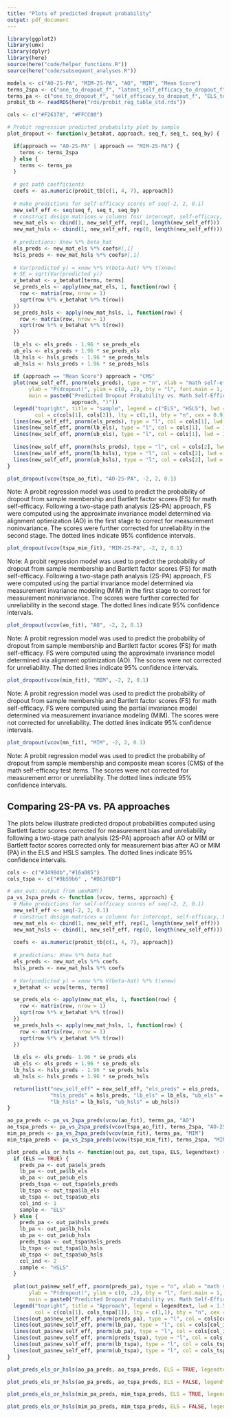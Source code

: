 ```yaml
---
title: "Plots of predicted dropout probability"
output: pdf_document
---
```


```r
library(ggplot2)
library(umx)
library(dplyr)
library(here)
source(here("code/helper_functions.R"))
source(here("code/subsequent_analyses.R"))
```

```r
models <- c("AO-2S-PA", "MIM-2S-PA", "AO", "MIM", "Mean Score")
terms_2spa <- c("one_to_dropout_f", "latent_self_efficacy_to_dropout_f", "ELS_to_dropout_f")
terms_pa <- c("one_to_dropout_f", "self_efficacy_to_dropout_f", "ELS_to_dropout_f")
probit_tb <- readRDS(here("rds/probit_reg_table_std.rds"))
```


```r
cols <- c("#F26178", "#FFCC00")

# Probit regression predicted probability plot by sample
plot_dropout <- function(v_betahat, approach, seq_f, seq_t, seq_by) {

  if(approach == "AO-2S-PA" | approach == "MIM-2S-PA") {
    terms <- terms_2spa
  } else {
    terms <- terms_pa
  }
  
  # get path coefficients 
  coefs <- as.numeric(probit_tb[c(1, 4, 7), approach])
  
  # make predictions for self-efficacy scores of seq(-2, 2, 0.1)
  new_self_eff <- seq(seq_f, seq_t, seq_by)
  # construct design matrices w columns fosr intercept, self-efficacy, ELS
  new_mat_els <- cbind(1, new_self_eff, rep(1, length(new_self_eff)))
  new_mat_hsls <- cbind(1, new_self_eff, rep(0, length(new_self_eff)))
  
  # predictions: Xnew %*% beta_hat
  els_preds <- new_mat_els %*% coefs#[,1]
  hsls_preds <- new_mat_hsls %*% coefs#[,1]
  
  # Var(predicted y) = xnew %*% V(beta-hat) %*% t(xnew)
  # SE = sqrt(Var(predicted y))
  v_betahat <- v_betahat[terms, terms]
  se_preds_els <- apply(new_mat_els, 1, function(row) {
    row <- matrix(row, nrow = 1)
    sqrt(row %*% v_betahat %*% t(row))
  })
  se_preds_hsls <- apply(new_mat_hsls, 1, function(row) {
    row <- matrix(row, nrow = 1)
    sqrt(row %*% v_betahat %*% t(row))
  })
  
  lb_els <- els_preds - 1.96 * se_preds_els
  ub_els <- els_preds + 1.96 * se_preds_els
  lb_hsls <- hsls_preds - 1.96 * se_preds_hsls
  ub_hsls <- hsls_preds + 1.96 * se_preds_hsls
  
  if (approach == "Mean Score") approach = "CMS"
  plot(new_self_eff, pnorm(els_preds), type = "n", xlab = "math self-efficacy", 
       ylab = "P(dropout)", ylim = c(0, .2), bty = "l", font.main = 1, cex.main = 1.1,
       main = paste0("Predicted Dropout Probability vs. Math Self-Efficacy (", 
                     approach, ")"))
  legend("topright", title = "sample", legend = c("ELS", "HSLS"), lwd = 1.5, 
         col = c(cols[1], cols[2]), lty = c(1,1), bty = "n", cex = 0.9)
  lines(new_self_eff, pnorm(els_preds), type = "l", col = cols[1], lwd = 2)
  lines(new_self_eff, pnorm(lb_els), type = "l", col = cols[1], lwd = 1, lty = 2)
  lines(new_self_eff, pnorm(ub_els), type = "l", col = cols[1], lwd = 1, lty = 2)
  
  lines(new_self_eff, pnorm(hsls_preds), type = "l", col = cols[2], lwd = 2)
  lines(new_self_eff, pnorm(lb_hsls), type = "l", col = cols[2], lwd = 1, lty = 2)
  lines(new_self_eff, pnorm(ub_hsls), type = "l", col = cols[2], lwd = 1, lty = 2)
}
```



```r
plot_dropout(vcov(tspa_ao_fit), "AO-2S-PA", -2, 2, 0.1)
```

Note: A probit regression model was used to predict the probability of dropout from sample membership and Bartlett factor scores (FS) for math self-efficacy. Following a two-stage path analysis (2S-PA) approach, FS were computed using the approximate invariance model determined via alignment optimization (AO) in the first stage to correct for measurement noninvariance. The scores were further corrected for unreliability in the second stage. The dotted lines indicate 95% confidence intervals. 

\pagebreak
```r
plot_dropout(vcov(tspa_mim_fit), "MIM-2S-PA", -2, 2, 0.1)
```

Note: A probit regression model was used to predict the probability of dropout from sample membership and Bartlett factor scores (FS) for math self-efficacy. Following a two-stage path analysis (2S-PA) approach, FS were computed using the partial invariance model determined via measurement invariance modeling (MIM) in the first stage to correct for measurement noninvariance. The scores were further corrected for unreliability in the second stage. The dotted lines indicate 95% confidence intervals.

\pagebreak

```r
plot_dropout(vcov(ao_fit), "AO", -2, 2, 0.1)
```

Note: A probit regression model was used to predict the probability of dropout from sample membership and Bartlett factor scores (FS) for math self-efficacy. FS were computed using the approximate invariance model determined via alignment optimization (AO). The scores were not corrected for unreliability. The dotted lines indicate 95% confidence intervals.
\pagebreak

```r
plot_dropout(vcov(mim_fit), "MIM", -2, 2, 0.1)
```


Note: A probit regression model was used to predict the probability of dropout from sample membership and Bartlett factor scores (FS) for math self-efficacy. FS were computed using the partial invariance model determined via measurement invariance modeling (MIM). The scores were not corrected for unreliability. The dotted lines indicate 95% confidence intervals.
\pagebreak

```r
plot_dropout(vcov(mn_fit), "MIM", -2, 2, 0.1)
```
Note: A probit regression model was used to predict the probability of dropout from sample membership and composite mean scores (CMS) of the math self-efficacy test items. The scores were not corrected for measurement error or unreliability. The dotted lines indicate 95% confidence intervals.

## Comparing 2S-PA vs. PA approaches

The plots below illustrate predicted dropout probabilities computed using Bartlett factor scores corrected for measurement bias and unreliability following a two-stage path analysis (2S-PA) approach after AO or MIM or Bartlett factor scores corrected only for measurement bias after AO or MIM (PA) in the ELS and HSLS samples. The dotted lines indicate 95% confidence intervals.

```r
cols <- c("#3498db","#16a085")
cols_tspa <- c("#9b59b6" , "#D63F8D")

# umx_out: output from umxRAM()
pa_vs_2spa_preds <- function (vcov, terms, approach) {
  # Make predictions for self-efficacy scores of seq(-2, 2, 0.1)
  new_self_eff <- seq(-2, 2, 0.1)
  # construct design matrices w columns for intercept, self-efficacy, ELS
  new_mat_els <- cbind(1, new_self_eff, rep(1, length(new_self_eff)))
  new_mat_hsls <- cbind(1, new_self_eff, rep(0, length(new_self_eff)))
  
  coefs <- as.numeric(probit_tb[c(1, 4, 7), approach])
  
  # predictions: Xnew %*% beta_hat
  els_preds <- new_mat_els %*% coefs
  hsls_preds <- new_mat_hsls %*% coefs
  
  # Var(predicted y) = xnew %*% V(beta-hat) %*% t(xnew)
  v_betahat <- vcov[terms, terms]

  se_preds_els <- apply(new_mat_els, 1, function(row) {
    row <- matrix(row, nrow = 1)
    sqrt(row %*% v_betahat %*% t(row))
  })
  se_preds_hsls <- apply(new_mat_hsls, 1, function(row) {
    row <- matrix(row, nrow = 1)
    sqrt(row %*% v_betahat %*% t(row))
  })
  
  lb_els <- els_preds- 1.96 * se_preds_els
  ub_els <- els_preds + 1.96 * se_preds_els
  lb_hsls <- hsls_preds - 1.96 * se_preds_hsls
  ub_hsls <- hsls_preds + 1.96 * se_preds_hsls

  return(list("new_self_eff" = new_self_eff, "els_preds" = els_preds, 
              "hsls_preds" = hsls_preds, "lb_els" = lb_els, "ub_els" = ub_els,
              "lb_hsls" = lb_hsls, "ub_hsls" = ub_hsls))
}

ao_pa_preds <- pa_vs_2spa_preds(vcov(ao_fit), terms_pa, "AO")
ao_tspa_preds <- pa_vs_2spa_preds(vcov(tspa_ao_fit), terms_2spa, "AO-2S-PA")
mim_pa_preds <- pa_vs_2spa_preds(vcov(mim_fit), terms_pa, "MIM")
mim_tspa_preds <- pa_vs_2spa_preds(vcov(tspa_mim_fit), terms_2spa, "MIM-2S-PA")
```


```r
plot_preds_els_or_hsls <- function(out_pa, out_tspa, ELS, legendtext) {
  if (ELS == TRUE) {
    preds_pa <- out_pa$els_preds
    lb_pa <- out_pa$lb_els
    ub_pa <- out_pa$ub_els
    preds_tspa <- out_tspa$els_preds
    lb_tspa <- out_tspa$lb_els
    ub_tspa <- out_tspa$ub_els
    col_ind <- 1
    sample <- "ELS"
  } else {
    preds_pa <- out_pa$hsls_preds
    lb_pa <- out_pa$lb_hsls
    ub_pa <- out_pa$ub_hsls
    preds_tspa <- out_tspa$hsls_preds
    lb_tspa <- out_tspa$lb_hsls
    ub_tspa <- out_tspa$ub_hsls
    col_ind <- 2
    sample <- "HSLS"
  }
  
  plot(out_pa$new_self_eff, pnorm(preds_pa), type = "n", xlab = "math self-efficacy", 
       ylab = "P(dropout)", ylim = c(0, .2), bty = "l", font.main = 1, cex.main = 1,
       main = paste0("Predicted Dropout Probability vs. Math Self-Efficacy in ", sample))
  legend("topright", title = "Approach", legend = legendtext, lwd = 1.5, 
         col = c(cols[1], cols_tspa[1]), lty = c(1,1), bty = "n", cex = 0.9)
  lines(out_pa$new_self_eff, pnorm(preds_pa), type = "l", col = cols[col_ind], lwd = 2)
  lines(out_pa$new_self_eff, pnorm(lb_pa), type = "l", col = cols[col_ind], lwd = 1, lty = 3)
  lines(out_pa$new_self_eff, pnorm(ub_pa), type = "l", col = cols[col_ind], lwd = 1, lty = 3)
  lines(out_pa$new_self_eff, pnorm(preds_tspa), type = "l", col = cols_tspa[col_ind], lwd = 2)
  lines(out_pa$new_self_eff, pnorm(lb_tspa), type = "l", col = cols_tspa[col_ind], lwd = 1, lty = 3)
  lines(out_pa$new_self_eff, pnorm(ub_tspa), type = "l", col = cols_tspa[col_ind], lwd = 1, lty = 3)
}
```

```r
plot_preds_els_or_hsls(ao_pa_preds, ao_tspa_preds, ELS = TRUE, legendtext = c("AO", "AO-2S-PA"))
```

```r
plot_preds_els_or_hsls(ao_pa_preds, ao_tspa_preds, ELS = FALSE, legendtext = c("AO", "AO-2S-PA"))
```


```r
plot_preds_els_or_hsls(mim_pa_preds, mim_tspa_preds, ELS = TRUE, legendtext = c("MIM", "MIM-2S-PA"))
```

```r
plot_preds_els_or_hsls(mim_pa_preds, mim_tspa_preds, ELS = FALSE, legendtext = c("MIM", "MIM-2S-PA"))
```
